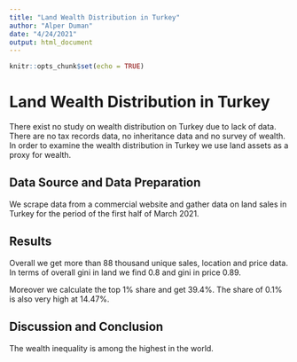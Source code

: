 ```yaml
---
title: "Land Wealth Distribution in Turkey"
author: "Alper Duman"
date: "4/24/2021"
output: html_document
---
```


```r
knitr::opts_chunk$set(echo = TRUE)
```

# Land Wealth Distribution in Turkey

There exist no study on wealth distribution on Turkey due to lack of data.
There are no tax records data, no inheritance data and no survey of wealth.
In order to examine the wealth distribution in Turkey we use land assets as a proxy for wealth.

## Data Source and Data Preparation

We scrape data from a commercial website and gather data on land sales in Turkey for the period of the first half of March 2021.


## Results

Overall we get more than 88 thousand unique sales, location and price data.
In terms of overall gini in land we find 0.8 and gini in price 0.89.

Moreover we calculate the top 1% share and get 39.4%.
The share of 0.1% is also very high at 14.47%.

## Discussion and Conclusion

The wealth inequality is among the highest in the world.